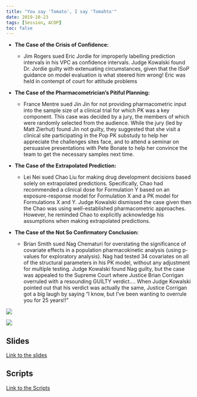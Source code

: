 ```yaml
---
title: "You say 'Tomato', I say 'Tomahto'"
date: 2019-10-23
tags: [Session, ACOP]
toc: false
---
```


* **The Case of the Crisis of Confidence:**

  - Jim Rogers sued Eric Jordie for improperly labelling prediction intervals in his VPC as confidence intervals. Judge Kowalski found Dr. Jordie guilty with extenuating circumstances, given that the ISoP guidance on model evaluation is what steered him wrong! Eric was held in contempt of court for attitude problems
  
* **The Case of the Pharmacometrician’s Pitiful Planning:** 

  - France Mentre sued Jin Jin for not providing pharmacometric input into the sample size of a clinical trial for which PK was a key component. This case was decided by a jury, the members of which were randomly selected from the audience. While the jury (led by Matt Zierhut) found Jin not guilty, they suggested that she visit a clinical site participating in the Pop PK substudy to help her appreciate the challenges sites face, and to attend a seminar on persuasive presentations with Pete Bonate to help her convince the team to get the necessary samples next time.

* **The Case of the Extrapolated Prediction:**

  - Lei Nei sued Chao Liu for making drug development decisions based solely on extrapolated predictions. Specifically, Chao had recommended a clinical dose for Formulation Y based on an exposure-response model for Formulation X and a PK model for Formulations X and Y. Judge Kowalski dismissed the case given then the Chao was using well-established pharmacometric approaches. However, he reminded Chao to explicitly acknowledge his assumptions when making extrapolated predictions.

* **The Case of the Not So Confirmatory Conclusion:**

  - Brian Smith sued Nag Chematuri for overstating the significance of covariate effects in a population pharmacokinetic analysis (using p-values for exploratory analysis). Nag had tested 34 covariates on all of the structural parameters in his PK model, without any adjustment for multiple testing. Judge Kowalski found Nag guilty, but the case was appealed to the Supreme Court where Justice Brian Corrigan overruled with a resounding GUILTY verdict…. When Judge Kowalski pointed out that his verdict was actually the same, Justice Corrigan got a big laugh by saying “I know, but I’ve been wanting to overrule you for 25 years!!” 
  
  
![](/post/acop10session_files/ACOP10SxPSession1.jpg)


![](/post/acop10session_files/ACOP10SxPSession.jpg)


## Slides
[Link to the slides](https://higherlogicdownload.s3.amazonaws.com/AMSTAT/55557379-e8d6-4476-bccf-8ef2ef3dc4ef/UploadedImages/ACOP10/SXP_ALL_SLIDES.pdf)


## Scripts
[Link to the Scripts](https://higherlogicdownload.s3.amazonaws.com/AMSTAT/55557379-e8d6-4476-bccf-8ef2ef3dc4ef/UploadedImages/ACOP10/ALL_SCRIPTS.pdf)

